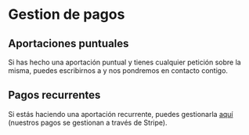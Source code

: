 
# Gestion de pagos

## Aportaciones puntuales

Si has hecho una aportación puntual y tienes cualquier petición sobre la misma, puedes escribirnos a <MailLink /> y nos
pondremos en contacto contigo.

## Pagos recurrentes

Si estás haciendo una aportación recurrente, puedes gestionarla <a target='_blank' href={process.env.STRIPE_BILLING_DASHBOARD_URL}>aquí</a> (nuestros pagos se gestionan a través de Stripe).
